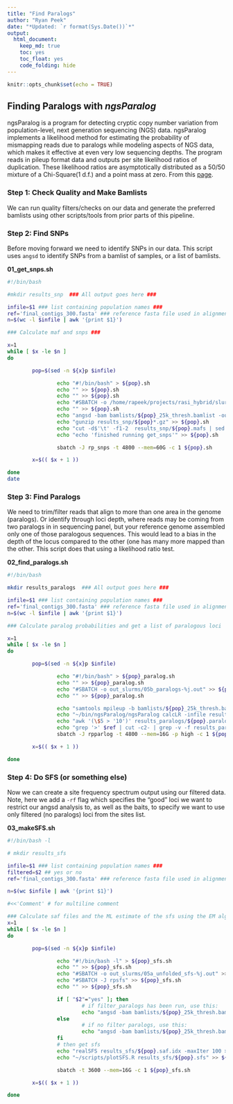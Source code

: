 ```yaml
---
title: "Find Paralogs"
author: "Ryan Peek"
date: "*Updated: `r format(Sys.Date())`*"
output: 
  html_document:
    keep_md: true
    toc: yes
    toc_float: yes
    code_folding: hide
---
```


```r
knitr::opts_chunk$set(echo = TRUE)
```

## Finding Paralogs with *ngsParalog*

ngsParalog is a program for detecting cryptic copy number variation from population-level, next generation sequencing (NGS) data. ngsParalog implements a likelihood method for estimating the probability of mismapping reads due to paralogs while modeling aspects of NGS data, which makes it effective at even very low sequencing depths. The program reads in pileup format data and outputs per site likelihood ratios of duplication. These likelihood ratios are asymptotically distributed as a 50/50 mixture of a Chi-Square(1 d.f.) and a point mass at zero. From this [page](https://github.com/tplinderoth/ngsParalog).

### Step 1: Check Quality and Make Bamlists

We can run quality filters/checks on our data and generate the preferred bamlists using other scripts/tools from prior parts of this pipeline.

### Step 2: Find SNPs 

Before moving forward we need to identify SNPs in our data. This script uses `angsd` to identify SNPs from a bamlist of samples, or a list of bamlists.

**01_get_snps.sh**
```bash

#!/bin/bash

#mkdir results_snp  ### All output goes here ###

infile=$1 ### list containing population names ###
ref='final_contigs_300.fasta' ### reference fasta file used in alignment ###
n=$(wc -l $infile | awk '{print $1}')

### Calculate maf and snps ###

x=1
while [ $x -le $n ] 
do

        pop=$(sed -n ${x}p $infile)

                echo "#!/bin/bash" > ${pop}.sh
                echo "" >> ${pop}.sh
                echo "" >> ${pop}.sh
                echo "#SBATCH -o /home/rapeek/projects/rasi_hybrid/slurm_outs/02_get_snps-%j.out" >> ${pop}.sh
                echo "" >> ${pop}.sh
                echo "angsd -bam bamlists/${pop}_25k_thresh.bamlist -out results_snp/$pop -ref $ref -GL 2 -doMajorMinor 1 -doMaf 2 -SNP_pval 1e-6 -minMapQ 10 -minQ 20" >> ${pop}.sh
                echo "gunzip results_snp/${pop}*.gz" >> ${pop}.sh
                echo "cut -d$'\t' -f1-2  results_snp/${pop}.mafs | sed 1d > results_snp/${pop}.snp.pos" >> ${pop}.sh
                echo "echo 'finished running get_snps'" >> ${pop}.sh

                sbatch -J rp_snps -t 4800 --mem=60G -c 1 ${pop}.sh

        x=$(( $x + 1 ))

done
date

```


### Step 3: Find Paralogs

We need to trim/filter reads that align to more than one area in the genome (paralogs). Or identify through loci depth, where reads may be coming from two paralogs in in sequencing panel, but your reference genome assembled only one of those paralogous sequences. This would lead to a bias in the depth of the locus compared to the other (one has many more mapped than the other. This script does that using a likelihood ratio test.

**02_find_paralogs.sh**
```bash

#!/bin/bash

mkdir results_paralogs  ### All output goes here ###

infile=$1 ### list containing population names ###
ref='final_contigs_300.fasta' ### reference fasta file used in alignment ###
n=$(wc -l $infile | awk '{print $1}')

### Calculate paralog probabilities and get a list of paralogous loci  ###

x=1
while [ $x -le $n ] 
do

        pop=$(sed -n ${x}p $infile)

                echo "#!/bin/bash" > ${pop}_paralog.sh
                echo "" >> ${pop}_paralog.sh
                echo "#SBATCH -o out_slurms/05b_paralogs-%j.out" >> ${pop}_paralog.sh
                echo "" >> ${pop}_paralog.sh

                echo "samtools mpileup -b bamlists/${pop}_25k_thresh.bamlist -l results_snp/${pop}.snp.pos -f ${ref} > results_paralogs/${pop}.depth" >> ${pop}_paralog.sh
                echo "~/bin/ngsParalog/ngsParalog calcLR -infile results_paralogs/${pop}.depth > results_paralogs/${pop}.paralogs" >> ${pop}_paralog.sh
                echo "awk '(\$5 > '10')' results_paralogs/${pop}.paralogs | cut -c1-7 | uniq > results_paralogs/${pop}.paralogs.list" >> ${pop}_paralog.sh
                echo "grep '>' $ref | cut -c2- | grep -v -f results_paralogs/${pop}.paralogs.list | sed 's/$/:/' > results_paralogs${pop}.loci" >> ${pop}_paralog.sh
                sbatch -J rpparlog -t 4800 --mem=16G -p high -c 1 ${pop}_paralog.sh

        x=$(( $x + 1 ))

done

```


### Step 4: Do SFS (or something else)

Now we can create a site frequency spectrum output using our filtered data. Note, here we add a `-rf` flag which specifies the "good" loci we want to restrict our angsd analysis to, as well as the baits, to specify we want to use only filtered (no paralogs) loci from the sites list.

**03_makeSFS.sh**

```bash

#!/bin/bash -l

# mkdir results_sfs

infile=$1 ### list containing population names ###
filtered=$2 ## yes or no
ref='final_contigs_300.fasta' ### reference fasta file used in alignment, IMPORTANT!!! Reference must correspond to ancestral states, if not supply a different fasta file for -anc!!! ###

n=$(wc $infile | awk '{print $1}')

#<<'Comment' # for multiline comment

### Calculate saf files and the ML estimate of the sfs using the EM algorithm for each population ###
x=1
while [ $x -le $n ] 
do

        pop=$(sed -n ${x}p $infile)

                echo "#!/bin/bash -l" > ${pop}_sfs.sh
                echo "" >> ${pop}_sfs.sh
                echo "#SBATCH -o out_slurms/05a_unfolded_sfs-%j.out" >> ${pop}_sfs.sh
                echo "#SBATCH -J rpsfs" >> ${pop}_sfs.sh
                echo "" >> ${pop}_sfs.sh

                if [ "$2"="yes" ]; then
                        # if filter_paralogs has been run, use this:
                        echo "angsd -bam bamlists/${pop}_25k_thresh.bamlist -ref $ref -anc $ref -sites bait_lengths.txt -rf results_snp/${pop}.loci -out results_sfs/$pop -GL 2 -doSaf 1 -minMapQ 10 -minQ 20" >> ${pop}_sfs.sh
                else
                        # if no filter paralogs, use this:
                        echo "angsd -bam bamlists/${pop}_25k_thresh.bamlist -ref $ref -anc $ref -sites bait_lengths.txt -out results_sfs/$pop -GL 2 -doSaf 1 -minMapQ 10 -minQ 20" >> ${pop}_sfs.sh
                fi
                # then get sfs
                echo "realSFS results_sfs/${pop}.saf.idx -maxIter 100 > results_sfs/${pop}.sfs" >> ${pop}_sfs.sh
                echo "~/scripts/plotSFS.R results_sfs/${pop}.sfs" >> ${pop}_sfs.sh

                sbatch -t 3600 --mem=16G -c 1 ${pop}_sfs.sh

        x=$(( $x + 1 ))

done


```
